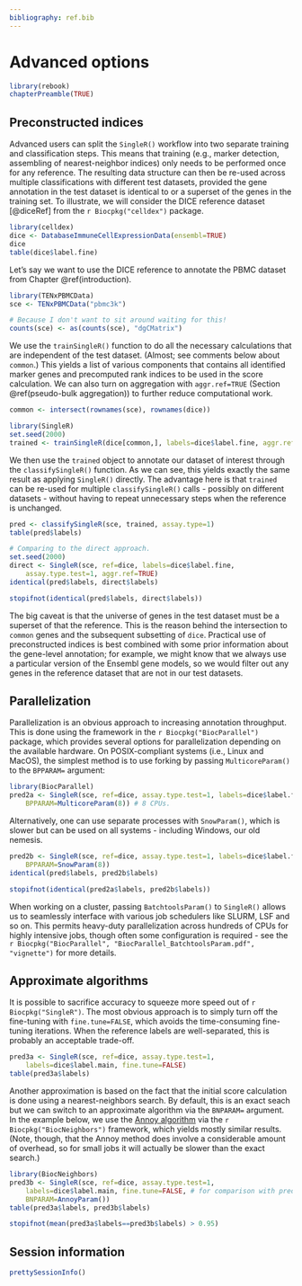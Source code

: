 ```yaml
---
bibliography: ref.bib
---
```


# Advanced options

```r
library(rebook)
chapterPreamble(TRUE)
```

## Preconstructed indices

Advanced users can split the `SingleR()` workflow into two separate training and classification steps.
This means that training (e.g., marker detection, assembling of nearest-neighbor indices) only needs to be performed once
for any reference.
The resulting data structure can then be re-used across multiple classifications with different test datasets, 
provided the gene annotation in the test dataset is identical to or a superset of the genes in the training set.
To illustrate, we will consider the DICE reference dataset [@diceRef] from the `r Biocpkg("celldex")` package.

```r
library(celldex)
dice <- DatabaseImmuneCellExpressionData(ensembl=TRUE)
dice
table(dice$label.fine)
```

Let's say we want to use the DICE reference to annotate the PBMC dataset from Chapter \@ref(introduction).

```r
library(TENxPBMCData)
sce <- TENxPBMCData("pbmc3k")
```

```r
# Because I don't want to sit around waiting for this!
counts(sce) <- as(counts(sce), "dgCMatrix")
```

We use the `trainSingleR()` function to do all the necessary calculations 
that are independent of the test dataset.
(Almost; see comments below about `common`.)
This yields a list of various components that contains all identified marker genes
and precomputed rank indices to be used in the score calculation.
We can also turn on aggregation with `aggr.ref=TRUE` (Section \@ref(pseudo-bulk aggregation))
to further reduce computational work.

```r
common <- intersect(rownames(sce), rownames(dice))

library(SingleR)
set.seed(2000)
trained <- trainSingleR(dice[common,], labels=dice$label.fine, aggr.ref=TRUE)
```

We then use the `trained` object to annotate our dataset of interest through the `classifySingleR()` function.
As we can see, this yields exactly the same result as applying `SingleR()` directly.
The advantage here is that `trained` can be re-used for multiple `classifySingleR()` calls - 
possibly on different datasets - without having to repeat unnecessary steps when the reference is unchanged.

```r
pred <- classifySingleR(sce, trained, assay.type=1)
table(pred$labels)

# Comparing to the direct approach.
set.seed(2000)
direct <- SingleR(sce, ref=dice, labels=dice$label.fine,
    assay.type.test=1, aggr.ref=TRUE)
identical(pred$labels, direct$labels)
```

```r
stopifnot(identical(pred$labels, direct$labels))
```

The big caveat is that the universe of genes in the test dataset must be a superset of that the reference.
This is the reason behind the intersection to `common` genes and the subsequent subsetting of `dice`.
Practical use of preconstructed indices is best combined with some prior information about the gene-level annotation;
for example, we might know that we always use a particular version of the Ensembl gene models,
so we would filter out any genes in the reference dataset that are not in our test datasets.

## Parallelization

Parallelization is an obvious approach to increasing annotation throughput.
This is done using the framework in the `r Biocpkg("BiocParallel")` package, 
which provides several options for parallelization depending on the available hardware.
On POSIX-compliant systems (i.e., Linux and MacOS), the simplest method is to use forking 
by passing `MulticoreParam()` to the `BPPARAM=` argument:

```r
library(BiocParallel)
pred2a <- SingleR(sce, ref=dice, assay.type.test=1, labels=dice$label.fine,
    BPPARAM=MulticoreParam(8)) # 8 CPUs.
```

Alternatively, one can use separate processes with `SnowParam()`, 
which is slower but can be used on all systems - including Windows, our old nemesis.

```r
pred2b <- SingleR(sce, ref=dice, assay.type.test=1, labels=dice$label.fine,
    BPPARAM=SnowParam(8))
identical(pred$labels, pred2b$labels) 
```

```r
stopifnot(identical(pred2a$labels, pred2b$labels))
```

When working on a cluster, passing `BatchtoolsParam()` to `SingleR()` allows us to
seamlessly interface with various job schedulers like SLURM, LSF and so on.
This permits heavy-duty parallelization across hundreds of CPUs for highly intensive jobs,
though often some configuration is required - 
see the `r Biocpkg("BiocParallel", "BiocParallel_BatchtoolsParam.pdf", "vignette")` for more details.

## Approximate algorithms

It is possible to sacrifice accuracy to squeeze more speed out of `r Biocpkg("SingleR")`.
The most obvious approach is to simply turn off the fine-tuning with `fine.tune=FALSE`,
which avoids the time-consuming fine-tuning iterations.
When the reference labels are well-separated, this is probably an acceptable trade-off.

```r
pred3a <- SingleR(sce, ref=dice, assay.type.test=1, 
    labels=dice$label.main, fine.tune=FALSE)
table(pred3a$labels)
```

Another approximation is based on the fact that the initial score calculation is done using a nearest-neighbors search.
By default, this is an exact seach but we can switch to an approximate algorithm via the `BNPARAM=` argument.
In the example below, we use the [Annoy algorithm](https://github.com/spotify/annoy) 
via the `r Biocpkg("BiocNeighbors")` framework, which yields mostly similar results.
(Note, though, that the Annoy method does involve a considerable amount of overhead,
so for small jobs it will actually be slower than the exact search.)

```r
library(BiocNeighbors)
pred3b <- SingleR(sce, ref=dice, assay.type.test=1, 
    labels=dice$label.main, fine.tune=FALSE, # for comparison with pred3a.
    BNPARAM=AnnoyParam())
table(pred3a$labels, pred3b$labels)
```

```r
stopifnot(mean(pred3a$labels==pred3b$labels) > 0.95)
```

## Session information {-}

```r
prettySessionInfo()
```
